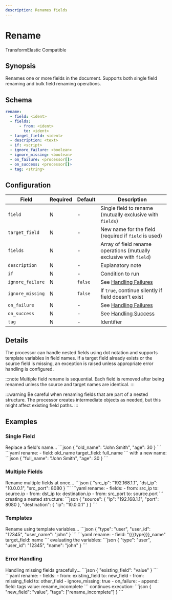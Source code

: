 ```yaml
---
description: Renames fields
---
```


# Rename

<span class="theme-doc-version-badge badge badge--primary">Transform</span><span class="theme-doc-version-badge badge badge--secondary">Elastic Compatible</span>

## Synopsis

Renames one or more fields in the document. Supports both single field renaming and bulk field renaming operations.

## Schema

```yaml
rename:
  - field: <ident>
  - fields:
      - from: <ident>
        to: <ident>
  - target_field: <ident>
  - description: <text>
  - if: <script>
  - ignore_failure: <boolean>
  - ignore_missing: <boolean>
  - on_failure: <processor[]>
  - on_success: <processor[]>
  - tag: <string>
```

## Configuration

|Field|Required|Default|Description|
|---|---|---|---|
|`field`|N|-|Single field to rename (mutually exclusive with `fields`)|
|`target_field`|N|-|New name for the field (required if `field` is used)|
|`fields`|N|-|Array of field rename operations (mutually exclusive with `field`)|
|`description`|N|-|Explanatory note|
|`if`|N|-|Condition to run|
|`ignore_failure`|N|`false`|See [Handling Failures](../handling-failures.mdx)|
|`ignore_missing`|N|`false`|If `true`, continue silently if field doesn't exist|
|`on_failure`|N|-|See [Handling Failures](../handling-failures.mdx)|
|`on_success`|N|-|See [Handling Success](../handling-success.mdx)|
|`tag`|N|-|Identifier|

## Details

The processor can handle nested fields using dot notation and supports template variables in field names. If a target field already exists or the source field is missing, an exception is raised unless appropriate error handling is configured.

:::note
Multiple field rename is sequential. Each field is removed after being renamed unless the source and target names are identical.
:::

:::warning
Be careful when renaming fields that are part of a nested structure. The processor creates intermediate objects as needed, but this might affect existing field paths.
:::

## Examples

### Single Field

<ExampleGrid>
  <CommentCol>
    Replace a field's name...
  </CommentCol>
  <CodeCol>
    ```json
    {
      "old_name": "John Smith",
      "age": 30
    }
    ```
    ```yaml
    rename:
      - field: old_name
        target_field: full_name
    ```
  </CodeCol>
  <CommentCol>
    with a new name:
  </CommentCol>
  <CodeCol>
    ```json
    {
      "full_name": "John Smith",
      "age": 30
    }
    ```
  </CodeCol>
</ExampleGrid>

### Multiple Fields

<ExampleGrid>
  <CommentCol>
    Rename multiple fields at once...
  </CommentCol>
  <CodeCol>
    ```json
    {
      "src_ip": "192.168.1.1",
      "dst_ip": "10.0.0.1",
      "src_port": 8080
    }
    ```
    ```yaml
    rename:
      - fields:
          - from: src_ip
            to: source.ip
          - from: dst_ip
            to: destination.ip
          - from: src_port
            to: source.port
    ```
  </CodeCol>
  <CommentCol>
    creating a nested structure:
  </CommentCol>
  <CodeCol>
    ```json
    {
      "source": {
        "ip": "192.168.1.1",
        "port": 8080
      },
      "destination": {
        "ip": "10.0.0.1"
      }
    }
    ```
  </CodeCol>
</ExampleGrid>

### Templates

<ExampleGrid>
  <CommentCol>
    Rename using template variables...
  </CommentCol>
  <CodeCol>
    ```json
    {
      "type": "user",
      "user_id": "12345",
      "user_name": "john"
    }
    ```
    ```yaml
    rename:
      - field: "{{{type}}}_name"
        target_field: name
    ```
  </CodeCol>
  <CommentCol>
    evaluating the variables:
  </CommentCol>
  <CodeCol>
    ```json
    {
      "type": "user",
      "user_id": "12345",
      "name": "john"
    }
    ```
  </CodeCol>
</ExampleGrid>

### Error Handling

<ExampleGrid>
  <CommentCol>
    Handling missing fields gracefully...
  </CommentCol>
  <CodeCol>
    ```json
    {
      "existing_field": "value"
    }
    ```
    ```yaml
    rename:
      - fields:
          - from: existing_field
            to: new_field
          - from: missing_field
            to: other_field
      - ignore_missing: true
      - on_failure:
          - append:
              field: tags
              value: rename_incomplete
    ```
  </CodeCol>
  <CommentCol>
    continues execution:
  </CommentCol>
  <CodeCol>
    ```json
    {
      "new_field": "value",
      "tags": ["rename_incomplete"]
    }
    ```
  </CodeCol>
</ExampleGrid>
